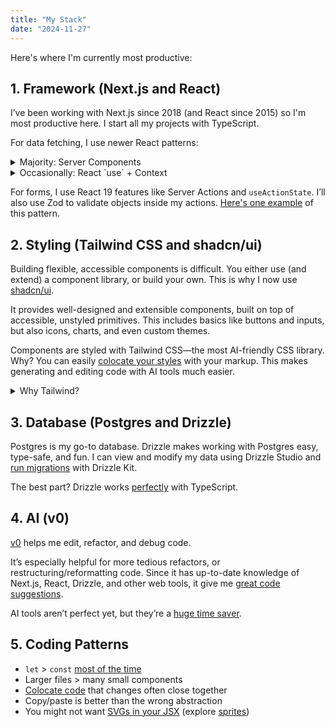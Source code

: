 ```yaml
---
title: "My Stack"
date: "2024-11-27"
---
```


Here's where I'm currently most productive:

## 1. Framework (Next.js and React)

I’ve been working with Next.js since 2018 (and React since 2015) so I'm most productive here. I start all my projects with TypeScript.

For data fetching, I use newer React patterns:

<details className="mb-1 -mt-2">
  <summary className="text-gray-600 text-[15px] mb-2">Majority: Server Components</summary>
  
    Most of the time, I fetch data in a Server Component (like a `page` or `layout`). Occasionally, I'll still use an external library for client-fetches (e.g. `swr`) when working with existing codebases.
    
    ```jsx
    export default async function Page() {
      let data = await fetch('https://api.vercel.app/blog')
      let posts = await data.json()
      return (
        <ul>
          {posts.map((post) => (
            <li key={post.id}>{post.title}</li>
          ))}
        </ul>
      )
    }
    ```

</details>

<details className="mb-1 [&[open]]:mb-4 [&[open]]:border-b [&[open]]:border-gray-100">
  <summary className="text-gray-600 text-[15px] mb-2">Occasionally: React `use` + Context</summary>
  
    A newer pattern I've started using is forwarding Promises to a Context provider, and then "unwrapping" the Promise with React’s `use`.
    
    ```jsx
    import React, { createContext, useContext } from 'react'
    
    const BlogContext = createContext(null)
    
    export function BlogProvider({ children }) {
      let blogPromise = fetch('https://api.vercel.app/blog').then(res => res.json())
    
      return (
        <BlogContext.Provider value={{ blogPromise }}>
          {children}
        </BlogContext.Provider>
      )
    }
    
    export function useBlogContext() {
      let context = useContext(BlogContext)
      if (!context) {
        throw new Error('useBlogContext must be used within a BlogProvider')
      }
      return context
    }
    ```
    
    The data can then be used from a hook in any client component.
    
    ```jsx
    'use client'
    
    import { use } from 'react'
    import { useBlogContext } from 'app/context'
    
    export function BlogPosts() {
      let { blogPromise } = useBlogContext()
      let posts = use(blogPromise)
    
      return (
        <ul>
          {posts.map(post => (
            <li key={post.id}>{post.title}</li>
          ))}
        </ul>
      )
    }
    ```
    
    This can work well if you have global data you need to use deep in the component tree (especially if there are lots of client components).
 
    <div className="h-4" />
</details>

For forms, I use React 19 features like Server Actions and `useActionState`. I’ll also use Zod to validate objects inside my actions. [Here's one example](https://github.com/leerob/next-saas-starter) of this pattern.

## 2. Styling (Tailwind CSS and shadcn/ui)

Building flexible, accessible components is difficult. You either use (and extend) a component library, or build your own. This is why I now use [shadcn/ui](https://ui.shadcn.com/).

It provides well-designed and extensible components, built on top of accessible, unstyled primitives. This includes basics like buttons and inputs, but also icons, charts, and even custom themes.

Components are styled with Tailwind CSS—the most AI-friendly CSS library. Why? You can easily [colocate your styles](https://adamwathan.me/css-utility-classes-and-separation-of-concerns) with your markup. This makes generating and editing code with AI tools much easier.

<details className="space-y-6">
  <summary className="text-gray-600 text-[15px] mb-2">Why Tailwind?</summary>
  
  Tailwind uses a compiler to generate only the classes used. So while the utility CSS framework contains many possible class names, only the classes used will be included in the single, compiled CSS file.
  
  Assuming you only write Tailwind code, your bundle will never be larger than the total set of used Tailwind classes. It's extremely unlikely you would use them all. This means you have a fixed upper bound on the size of the generated CSS file, which is then minified, compressed, and cached for the best performance.
  
  You don't have to *only* write Tailwind styles. Tailwind classes are just utilities that adhere to a design system and work alongside normal CSS. You can mix and match Tailwind with CSS Modules, for example.

</details>

## 3. Database (Postgres and Drizzle)

Postgres is my go-to database. Drizzle makes working with Postgres easy, type-safe, and fun. I can view and modify my data using Drizzle Studio and [run migrations](https://github.com/leerob/next-saas-starter) with Drizzle Kit.

The best part? Drizzle works [perfectly](https://github.com/vercel-labs/book-inventory) with TypeScript.

## 4. AI (v0)

[v0](https://v0.dev/chat) helps me edit, refactor, and debug code.

It’s especially helpful for more tedious refactors, or restructuring/reformatting code. Since it has up-to-date knowledge of Next.js, React, Drizzle, and other web tools, it give me [great code suggestions](https://x.com/leeerob/status/1834992860904489178).

AI tools aren’t perfect yet, but they’re a [huge time saver](https://x.com/leeerob/status/1828916884642902372).

## 5. Coding Patterns

- `let` > `const` [most of the time](https://overreacted.io/on-let-vs-const/)
- Larger files > many small components
- [Colocate code](https://x.com/leeerob/status/1810707436551991412) that changes often close together
- Copy/paste is better than the wrong abstraction
- You might not want [SVGs in your JSX](https://kurtextrem.de/posts/svg-in-js) (explore [sprites](https://benadam.me/thoughts/react-svg-sprites/))